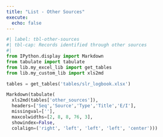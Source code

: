 ```yaml
---
title: "List - Other Sources"
execute:
  echo: false
---
```


\fontsize{9}{10}\selectfont

```python
#| label: tbl-other-sources
#| tbl-cap: Records identified through other sources
#| 
from IPython.display import Markdown
from tabulate import tabulate
from lib.my_excel_lib import get_tables
from lib.my_custom_lib import xls2md

tables = get_tables('tables/slr_logbook.xlsx')

Markdown(tabulate(
  xls2md(tables['other_sources']),
  headers=['Seq','Source','Type','Title','E/I'],
  missingval=[''],
  maxcolwidths=[2, 8, 8, 76, 3],
  showindex=False,
  colalign=('right', 'left', 'left', 'left', 'center')))

```

\fontsize{11}{12}\selectfont
